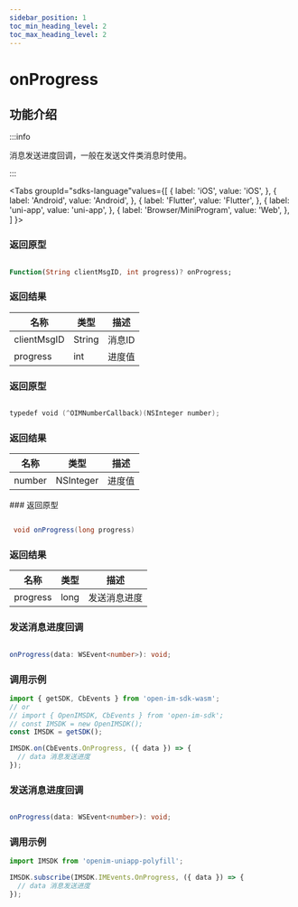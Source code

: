 ```yaml
---
sidebar_position: 1
toc_min_heading_level: 2
toc_max_heading_level: 2
---
```


# onProgress

## 功能介绍

:::info

消息发送进度回调，一般在发送文件类消息时使用。

:::

<Tabs
groupId="sdks-language"values={[
{ label: 'iOS', value: 'iOS', },
{ label: 'Android', value: 'Android', },
{ label: 'Flutter', value: 'Flutter', },
{ label: 'uni-app', value: 'uni-app', },
{ label: 'Browser/MiniProgram', value: 'Web', },
]
}>

<TabItem value="Flutter">

### 返回原型

```dart showLineNumbers

Function(String clientMsgID, int progress)? onProgress;

```

### 返回结果

| 名称   | 类型      | 描述     |
| ------ | --------- | -------- |
| clientMsgID | String | 消息ID |
| progress | int | 进度值 |

</TabItem>

<TabItem value="iOS">

### 返回原型

```swift showLineNumbers

typedef void (^OIMNumberCallback)(NSInteger number);

```

### 返回结果

| 名称   | 类型      | 描述     |
| ------ | --------- | -------- |
| number | NSInteger | 进度值 |

</TabItem>

<TabItem value="Android">
### 返回原型

```java showLineNumbers

 void onProgress(long progress)

```
### 返回结果

| 名称   | 类型      | 描述     |
| ------ | --------- | -------- |
| progress | long | 发送消息进度 |

</TabItem>

<TabItem value="Web">

### 发送消息进度回调

```ts showLineNumbers

onProgress(data: WSEvent<number>): void;

```

### 调用示例

```js showLineNumbers
import { getSDK, CbEvents } from 'open-im-sdk-wasm';
// or
// import { OpenIMSDK, CbEvents } from 'open-im-sdk';
// const IMSDK = new OpenIMSDK();
const IMSDK = getSDK();

IMSDK.on(CbEvents.OnProgress, ({ data }) => {
  // data 消息发送进度
});
```

</TabItem>

<TabItem value="uni-app">

### 发送消息进度回调

```ts showLineNumbers

onProgress(data: WSEvent<number>): void;

```

### 调用示例

```js showLineNumbers
import IMSDK from 'openim-uniapp-polyfill';

IMSDK.subscribe(IMSDK.IMEvents.OnProgress, ({ data }) => {
  // data 消息发送进度
});
```

</TabItem>

</Tabs>
